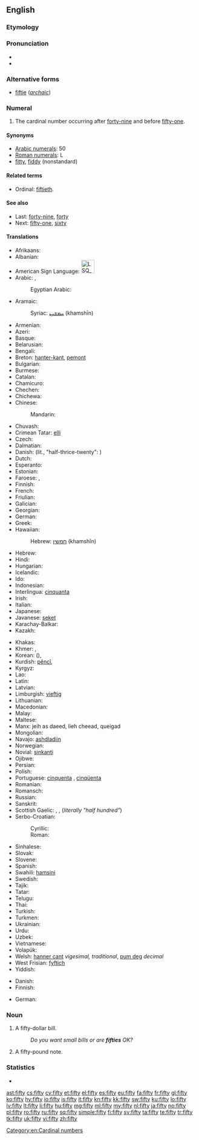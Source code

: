 ==English==

===Etymology===
{{etyl|ang}} {{term|fiftig|fīftiġ|lang=ang|sc=Latinx}}

===Pronunciation===
* {{IPA|/ˈfɪfti/}}
* {{audio|en-us-fifty.ogg|Audio (US)}}

===Alternative forms===
* [[fiftie]] (''[[archaic]]'')

===Numeral===
{{head|en|numeral}}

# The cardinal number occurring after [[forty-nine]] and before [[fifty-one]].

====Synonyms====
* [[w:Arabic numerals|Arabic numerals]]: 50
* [[w:Roman numerals|Roman numerals]]: L
* [[fitty]], [[fiddy]] (nonstandard)

====Related terms====
* Ordinal: [[fiftieth]].

====See also====
* Last: [[forty-nine]], [[forty]]
* Next: [[fifty-one]], [[sixty]]

====Translations====
{{trans-top|cardinal number}}
* Afrikaans: {{t-|af|vyftig}}
* Albanian: {{t-|sq|pesëdhjetë}}
* American Sign Language: [[Image:LSQ 50.jpg|35px]]
* Arabic: {{t-|ar|خمسين|tr=xamsīn|alt=خَمْسِينَ|sc=Arab}}, {{qualifier|only nominative, formal}} {{t-|ar|خمسون|tr=xamsūn|alt=خَمْسُونَ|sc=Arab}}
*: Egyptian Arabic: {{tø|arz|خمسين|tr=xamsīn|sc=Arab|xs=Egyptian Arabic}}
* Aramaic:
*: Syriac: [[ܚܡܫܝܢ]] (khamshīn) {{c}}
* Armenian: {{t+|hy|հիսուն|tr=hisun}}
* Azeri: {{t+|az|əlli|xs=Azeri}}
* Basque: {{t+|eu|berrogeita hamar}}
* Belarusian: {{t-|be|пяцьдзесят|tr=pjacʹdzesját|sc=Cyrl}}
* Bengali: {{t-|bn|পঞ্চাশ|tr=pôncash|sc=Beng}}
* Breton: [[hanter-kant]], [[pemont]]
* Bulgarian: {{t-|bg|петдесет|tr=petdeset|sc=Cyrl}}
* Burmese: {{t-|my|ငါးဆယ်|tr=nga:zè|sc=Mymr}}
* Catalan: {{t+|ca|cinquanta}}
* Chamicuro: {{tø|ccc|pichka chunka}}
* Chechen: {{tø|ce|шовзткъе итт|tr=šovztqhe itt}}
* Chichewa: {{tø|ny|makumi asanu}}
* Chinese:
*: Mandarin: {{t|zh|五十|tr=wǔshí|sc=Hani}}
* Chuvash: {{tø|cv|аллӑ|tr=allă|sc=Cyrl}}
* Crimean Tatar: [[elli#Crimean Tatar|elli]]
* Czech: {{t+|cs|padesát}}
* Dalmatian: {{tø|dlm|čoncuanta}}
* Danish: {{t+|da|halvtreds}} (lit., "half-thrice-twenty": ''{{t-|da|vigesimal}}'')
* Dutch: {{t+|nl|vijftig|f}}
* Esperanto: {{t-|eo|kvindek|xs=Esperanto}}
* Estonian: {{t-|et|viiskümmend}}
* Faroese: {{t-|fo|fimmti}}, {{t-|fo|hálvtrýss}}
* Finnish: {{t-|fi|viisikymmentä}}
* French: {{t+|fr|cinquante|m}}
* Friulian: {{tø|fur|cincuante}}
* Galician: {{t+|gl|cincuenta|xs=Galician}}
* Georgian: {{t-|ka|ორმოცდაათი|tr=ormoc'daat'i|sc=Geor}}
* German: {{t+|de|fünfzig|f}}
* Greek: {{t+|el|πενήντα|tr=penínta|sc=Grek}}
* Hawaiian: {{tø|haw|kanalima}}
*: Hebrew: [[חמשין]] (khamshīn) {{c}}
* Hebrew: {{t-|he|חמשים|m|f|tr=khamishím|alt=חֲמִשִּׁים|sc=Hebr}}
* Hindi: {{t+|hi|पचास|tr=pacās|sc=Deva}}
* Hungarian: {{t+|hu|ötven}}
* Icelandic: {{t+|is|fimmtíu}}
* Ido: {{t+|io|kinadek|xs=Ido}}
* Indonesian: {{t-|id|lima puluh}}
* Interlingua: [[cinquanta]]
* Irish: {{t+|ga|caoga}}
* Italian: {{t+|it|cinquanta|f}}
* Japanese: {{t+|ja|五十|tr=ごじゅう, gojū, いそ, iso, い, i|sc=Jpan}}
* Javanese: [[seket]]
* Karachay-Balkar: {{tø|krc|элли|tr=elli|sc=Cyrl}}
* Kazakh: {{t|kk|елу|tr=elw|sc=Cyrl}}
{{trans-mid}}
* Khakas: {{tø|kjh|иліг|sc=Cyrl}}
* Khmer: {{t+|km|ហាសិប|tr=haː səp|sc=Khmr}}, {{qualifier|numeral}} {{t-|km|៥០|sc=Khmr}}
* Korean: {{t+|ko|오십|tr=osip|sc=Kore}} ({{t+|ko|五十|sc=Kore}}), {{t+|ko|쉰|tr=swin|sc=Kore}}
* Kurdish: [[pêncî]], {{ku-Arab|[[په‌نجا]]}}
* Kyrgyz: {{t-|ky|элүү|tr=elüü|sc=Cyrl}}
* Lao: {{t-|lo|ຫ້າສິບ|tr=hȁː síp|sc=Laoo}}
* Latin: {{t-|la|quinquaginta}}
* Latvian: {{t+|lv|piecdesmit}}
* Limburgish: [[vieftig]]
* Lithuanian: {{t+|lt|penkiasdešimt}}
* Macedonian: {{t-|mk|педесет|tr=pédeset}}
* Malay: {{t-|ms|lima puluh}}
* Maltese: {{t-|mt|ħamsin}}
* Manx: jeih as daeed, lieh cheead, queigad
* Mongolian: {{t-|mn|тавь|tr=tavʹ|sc=Cyrl}}
* Navajo: [[ashdladiin]]
* Norwegian: {{t+|no|femti}}
* Novial: [[sinkanti]]
* Ojibwe: {{tø|oj|naanimidana}}
* Persian: {{t+|fa|پنجاه|tr=panjâh|xs=Persian}}
* Polish: {{t+|pl|pięćdziesiąt}}
* Portuguese: [[cinquenta]] {{qualifier|Portugal}}, [[cinqüenta]] {{qualifier|Brazil}}
* Romanian: {{t+|ro|cincizeci}}
* Romansch: {{t-|rm|tschuncanta}}
* Russian: {{t+|ru|пятьдесят|tr=pjatʹdesját|sc=Cyrl}}
* Sanskrit: {{t-|sa|पञ्चाशत्|tr=pañcāśat}}
* Scottish Gaelic: {{qualifier|old system}} {{t-|gd|dà|xs=Scottish Gaelic}} {{t-|gd|fichead|fhichead|xs=Scottish Gaelic}} {{t-|gd|'s|xs=Scottish Gaelic}} {{t-|gd|deich|alt=a deich|xs=Scottish Gaelic}}, {{qualifier|new system}} {{t-|gd|naochad|xs=Scottish Gaelic}}, {{qualifier|also common}} {{t-|gd|leth-cheud|xs=Scottish Gaelic}} (''literally "half hundred"'')
* Serbo-Croatian:
*: Cyrillic: {{t-|sh|педесет}}
*: Roman: {{t-|sh|pedeset}}
* Sinhalese: {{t-|si|පනහ|tr=panaha|sc=Sinh}}
* Slovak: {{t-|sk|päťdesiat}}
* Slovene: {{t+|sl|petdeset}}
* Spanish: {{t+|es|cincuenta}}
* Swahili: [[hamsini]]
* Swedish: {{t+|sv|femtio}}
* Tajik: {{t-|tg|панчох|tr=pančoh|sc=Cyrl}}
* Tatar: {{t+|tt|илле|tr=ille|sc=Cyrl}}
* Telugu: {{t-|te|యాభై|tr=yaabhai}}
* Thai: {{t-|th|ห้าสิบ|tr=hâa sìp|sc=Thai}}
* Turkish: {{t+|tr|elli}}
* Turkmen: {{t+|tk|elli}}
* Ukrainian: {{t-|uk|п’ятдесят|tr=pʹjatdesját|sc=Cyrl}}
* Urdu: {{t-|ur|پچاس|tr=pacās|sc=ur-Arab}}
* Uzbek: {{t-|uz|ellik}}
* Vietnamese: {{t+|vi|năm mươi}}
* Volapük: {{t+|vo|luldeg}}
* Welsh: [[hanner cant]] ''vigesimal, traditional'', [[pum deg]] ''decimal''
* West Frisian: [[fyftich]]
* Yiddish: {{t-|yi|פופציק|tr=fuftsik, fiftsik|sc=Hebr}}
{{trans-bottom}}

{{trans-top|bill}}
* Danish: {{t-|da|halvtredser|c}}
* Finnish: {{t-|fi|viiskymppi}}
{{trans-mid}}
* German: {{t+|de|Fünfziger|m}}
{{trans-bottom}}

===Noun===
{{en-noun|fifties}}

# {{countable}} A fifty-dollar bill.
#: ''Do you want small bills or are '''fifties''' OK?''
# {{countable}} A fifty-pound note.

===Statistics===
* {{rank|scene|hot|I'd|847|fifty|trust|perfectly|fixed}}

[[Category:en:Cardinal numbers]]

[[ast:fifty]]
[[cs:fifty]]
[[cy:fifty]]
[[et:fifty]]
[[el:fifty]]
[[es:fifty]]
[[eu:fifty]]
[[fa:fifty]]
[[fr:fifty]]
[[gl:fifty]]
[[ko:fifty]]
[[hy:fifty]]
[[io:fifty]]
[[is:fifty]]
[[it:fifty]]
[[kn:fifty]]
[[kk:fifty]]
[[sw:fifty]]
[[ku:fifty]]
[[lo:fifty]]
[[lv:fifty]]
[[lt:fifty]]
[[li:fifty]]
[[hu:fifty]]
[[mg:fifty]]
[[ml:fifty]]
[[my:fifty]]
[[nl:fifty]]
[[ja:fifty]]
[[no:fifty]]
[[pl:fifty]]
[[ro:fifty]]
[[ru:fifty]]
[[sq:fifty]]
[[simple:fifty]]
[[fi:fifty]]
[[sv:fifty]]
[[ta:fifty]]
[[te:fifty]]
[[tr:fifty]]
[[tk:fifty]]
[[uk:fifty]]
[[vi:fifty]]
[[zh:fifty]]